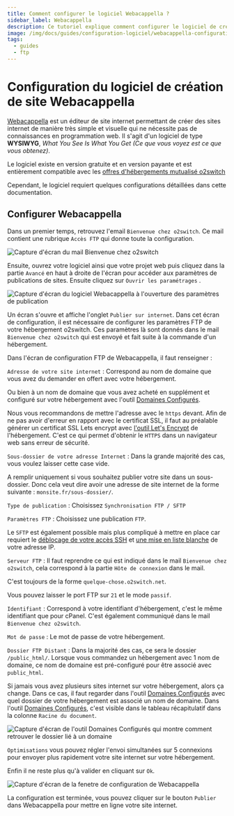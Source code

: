 ```yaml
---
title: Comment configurer le logiciel Webacappella ?
sidebar_label: Webacappella
description: Ce tutoriel explique comment configurer le logiciel de création de site internet Webacappella sur un hébergement web o2switch
image: /img/docs/guides/configuration-logiciel/webacappella-configuration-o2switch-2bis.png
tags:
  - guides
  - ftp
---
```


# Configuration du logiciel de création de site Webacappella

[Webacappella](https://www.webacappella.com/fr/download.html) est un éditeur de site internet permettant de créer des
sites internet de manière très simple et visuelle qui ne nécessite pas de connaissances en programmation web. Il s'agit
d'un logiciel de type **WYSIWYG**, *What You See Is What You Get (Ce que vous voyez est ce que vous obtenez)*.

Le logiciel existe en version gratuite et en version payante et est entièrement compatible avec les 
[offres d'hébergements mutualisé o2switch](https://www.o2switch.fr/hebergement-illimite/)

Cependant, le logiciel requiert quelques configurations détaillées dans cette documentation. 

## Configurer Webacappella

Dans un premier temps, retrouvez l'email `Bienvenue chez o2switch`. Ce mail contient une rubrique `Accès FTP` qui
donne toute la configuration. 

<Image
    src="/img/docs/guides/configuration-logiciel/mail-bienvenue-o2switch.png"
    title="Le mail Bienvenue chez O2switch donne la configuration FTP"
    caption="Le mail Bienvenue chez o2switch contient une rubrique FTP avec tous les éléments de configuration"
    alt="Capture d'écran du mail Bienvenue chez o2switch"
/>

Ensuite, ouvrez votre logiciel ainsi que votre projet web puis cliquez dans la partie `Avancé` 
<Badge type="danger" text="1"/> en haut à droite de l'écran pour accéder aux paramètres de publications de sites.
Ensuite cliquez sur `Ouvrir les paramétrages` <Badge type="danger" text="2"/>.

<Image
    src="/img/docs/guides/configuration-logiciel/webacappella-configuration-o2switch-1.png"
    title="Ouverture des paramétrages Webacappella"
    caption="Ouverture des Paramètres de publications Webacappella"
    alt="Capture d'écran du logiciel Webacappella à l'ouverture des paramètres de publication"
/>

Un écran s'ouvre et affiche l'onglet `Publier sur internet`. Dans cet écran de configuration, il est nécessaire de
configurer les paramètres FTP de votre hébergement o2switch. Ces paramètres là sont donnés dans le mail `Bienvenue chez
o2switch` qui est envoyé et fait suite à la commande d'un hébergement. 

Dans l'écran de configuration FTP de Webacappella, il faut renseigner : 

<Badge type="danger" text="1"/> `Adresse de votre site internet` : Correspond au nom de domaine que vous avez du
demander en offert avec votre hébergement. 

Ou bien à un nom de domaine que vous avez acheté en supplément et configuré sur votre hébergement avec l'outil
[Domaines Configurés](/cpanel/domaines/configuration-domaine). 

Nous vous recommandons de mettre l'adresse avec le `https` devant. Afin de ne pas avoir d'erreur en rapport avec le
certificat SSL, il faut au préalable générer un certificat SSL Lets encrypt avec [l'outil Let's
Encrypt](/cpanel/securite/lets-encrypt-ssl-gratuit) de l'hébergement. C'est ce qui permet d'obtenir le `HTTPS` dans un
navigateur web sans erreur de sécurité. 

<Badge type="danger" text="2" /> `Sous-dossier de votre adresse Internet` : Dans la grande majorité des cas, vous voulez
laisser cette case vide. 

A remplir uniquement si vous souhaitez publier votre site dans un sous-dossier. Donc cela veut dire avoir une adresse de
site internet de la forme suivante : `monsite.fr/sous-dossier/`. 

<Badge type="danger" text="3"/> `Type de publication` : Choisissez `Synchronisation FTP / SFTP` 

<Badge type="danger" text="4"/> `Paramètres FTP` : Choisissez une publication `FTP`. 

Le `SFTP` est également possible mais plus compliqué à mettre en place car requiert le [déblocage de votre accès
SSH](/guides/webmastering/connexion-ssh) et [une mise en liste blanche](/cpanel/outils/exception-parefeu) de votre
adresse IP.

<Badge type="danger" text="5"/> `Serveur FTP` : Il faut reprendre ce qui est indiqué dans le mail `Bienvenue chez
o2switch`, cela correspond à la partie `Hôte de connexion` dans le mail. 

C'est toujours de la forme `quelque-chose.o2switch.net`. 

Vous pouvez laisser le port FTP sur `21` et le mode `passif`.

<Badge type="danger" text="6"/> `Identifiant` : Correspond à votre identifiant d'hébergement, c'est le même identifiant
que pour cPanel. C'est également communiqué dans le mail `Bienvenue chez o2switch`.

<Badge type="danger" text="7"/> `Mot de passe` : Le mot de passe de votre hébergement. 

<Badge type="danger" text="8"/> `Dossier FTP Distant` : Dans la majorité des cas, ce sera le dossier `/public_html/`.
Lorsque vous commandez un hébergement avec 1 nom de domaine, ce nom de domaine est pré-configuré pour être associé avec
`public_html`. 

Si jamais vous avez plusieurs sites internet sur votre hébergement, alors ça change. Dans ce cas, il faut regarder dans
l'outil [Domaines Configurés](/cpanel/domaines/configuration-domaine) avec quel dossier de votre hébergement est associé
un nom de domaine. Dans l'outil [Domaines Configurés](/cpanel/domaines/configuration-domaine), c'est visible dans le
tableau récapitulatif dans la colonne `Racine du document`.

<Image
    src="/img/docs/guides/configuration-logiciel/racine-du-document-1.png"
    title="Retrouver le dossier qui est lié à un nom de domaine configuré"
    caption="Comment retrouver avec quel dossier de votre hébergement est lié un nom de domaine"
    alt="Capture d'écran de l'outil Domaines Configurés qui montre comment retrouver le dossier lié à un domaine"
/>

<Badge type="danger" text="9" /> `Optimisations` vous pouvez régler l'envoi simultanées sur 5 connexions pour envoyer
plus rapidement votre site internet sur votre hébergement. 

<Badge type="danger" text="10" /> Enfin il ne reste plus qu'à valider en cliquant sur `Ok`.

<Image
    src="/img/docs/guides/configuration-logiciel/webacappella-configuration-o2switch-2bis.png"
    title="Configuration du logiciel webacappella"
    caption="Configuration des réglages de publication de Webacappella"
    alt="Capture d'écran de la fenetre de configuration de Webacappella"
/>

La configuration est terminée, vous pouvez cliquer sur le bouton `Publier` dans Webacappella  pour mettre en ligne votre
site internet.